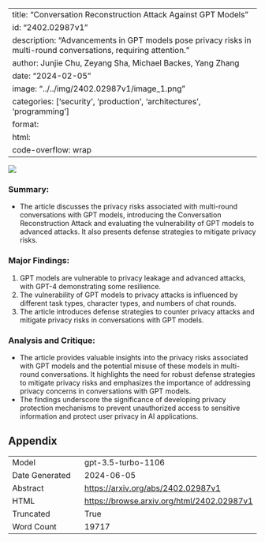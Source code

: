 
---
title: "Conversation Reconstruction Attack Against GPT Models"
id: "2402.02987v1"
description: "Advancements in GPT models pose privacy risks in multi-round conversations, requiring attention."
author: Junjie Chu, Zeyang Sha, Michael Backes, Yang Zhang
date: "2024-02-05"
image: "../../img/2402.02987v1/image_1.png"
categories: ['security', 'production', 'architectures', 'programming']
format:
  html:
    code-overflow: wrap
---

![](../../img/2402.02987v1/image_1.png)

### Summary:
- The article discusses the privacy risks associated with multi-round conversations with GPT models, introducing the Conversation Reconstruction Attack and evaluating the vulnerability of GPT models to advanced attacks. It also presents defense strategies to mitigate privacy risks.

### Major Findings:
1. GPT models are vulnerable to privacy leakage and advanced attacks, with GPT-4 demonstrating some resilience.
2. The vulnerability of GPT models to privacy attacks is influenced by different task types, character types, and numbers of chat rounds.
3. The article introduces defense strategies to counter privacy attacks and mitigate privacy risks in conversations with GPT models.

### Analysis and Critique:
- The article provides valuable insights into the privacy risks associated with GPT models and the potential misuse of these models in multi-round conversations. It highlights the need for robust defense strategies to mitigate privacy risks and emphasizes the importance of addressing privacy concerns in conversations with GPT models.
- The findings underscore the significance of developing privacy protection mechanisms to prevent unauthorized access to sensitive information and protect user privacy in AI applications.

## Appendix

|          |          |
|----------|----------|
| Model     | gpt-3.5-turbo-1106       |
| Date Generated     | 2024-06-05       |
| Abstract | [https://arxiv.org/abs/2402.02987v1](https://arxiv.org/abs/2402.02987v1)        |
| HTML     | [https://browse.arxiv.org/html/2402.02987v1](https://browse.arxiv.org/html/2402.02987v1)       |
| Truncated       | True       |
| Word Count       | 19717       |